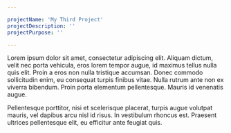 ```yaml
---

projectName: 'My Third Project'
projectDescription: ''
projectPurpose: ''

---
```




<ProjectLayout projectFrontmatter={frontmatter} projectCover={cover}>

Lorem ipsum dolor sit amet, consectetur adipiscing elit. Aliquam dictum, velit nec porta vehicula, eros lorem tempor augue, id maximus tellus nulla quis elit. Proin a eros non nulla tristique accumsan. Donec commodo sollicitudin enim, eu consequat turpis finibus vitae. Nulla rutrum ante non ex viverra bibendum. Proin porta elementum pellentesque. Mauris id venenatis augue. 

Pellentesque porttitor, nisi et scelerisque placerat, turpis augue volutpat mauris, vel dapibus arcu nisl id risus. In vestibulum rhoncus est. Praesent ultrices pellentesque elit, eu efficitur ante feugiat quis.

</ProjectLayout>
